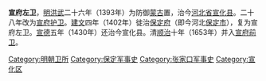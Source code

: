 '''宣府左卫'''，[[明|明]][[洪武|洪武]]二十六年（1393年）为防御[[鞑靼_(蒙古)|蒙古]]置，治今[[河北省|河北省]][[宣化县|宣化县]]。二十八年改为[[宣府护卫|宣府护卫]]。[[建文|建文]]四年（1402年）徙治[[保定府|保定府]]（即今河北[[保定市|保定市]]），复为宣府左卫。[[宣德|宣德]]五年（1430年）还治今宣化县。清[[顺治|顺治]]十年（1653年）并入[[宣府前卫|宣府前卫]]。 

[[Category:明朝卫所|Category:明朝卫所]]
[[Category:保定军事史|Category:保定军事史]]
[[Category:张家口军事史|Category:张家口军事史]]
[[Category:宣化区|Category:宣化区]]